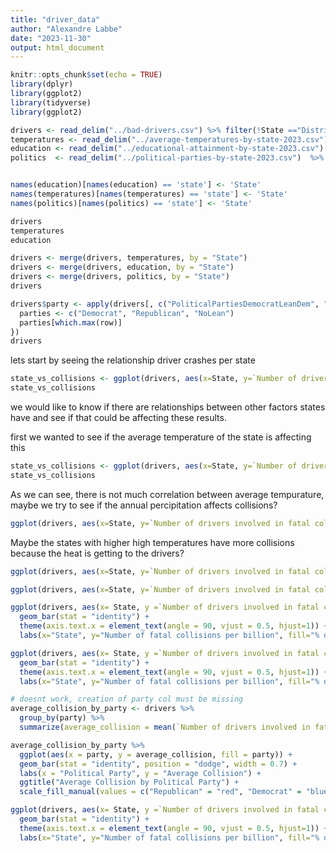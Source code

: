 ```yaml
---
title: "driver_data"
author: "Alexandre Labbe"
date: "2023-11-30"
output: html_document
---
```


```r
knitr::opts_chunk$set(echo = TRUE)
library(dplyr)
library(ggplot2)
library(tidyverse)
library(ggplot2)

drivers <- read_delim("../bad-drivers.csv") %>% filter(!State =="District of Columbia")
temperatures <- read_delim("../average-temperatures-by-state-2023.csv") %>% filter(!state =="District of Columbia") %>% select(state, AverageTemperatureF, AverageTemperatureAvgAnnualPrecipitationIn, AverageTemperatureAvgHighF, AverageTemperatureAvgLowF)
education <- read_delim("../educational-attainment-by-state-2023.csv") %>% filter(!state =="District of Columbia") %>% select(state, PercentHighSchoolOrHigher, PercentBachelorsOrHigher)
politics  <- read_delim("../political-parties-by-state-2023.csv")  %>% filter(!state =="District of Columbia") %>% select(state, PoliticalPartiesDemocratLeanDem, PoliticalPartiesRepublicanLeanRep, PoliticalPartiesNoLean)


names(education)[names(education) == 'state'] <- 'State'
names(temperatures)[names(temperatures) == 'state'] <- 'State'
names(politics)[names(politics) == 'state'] <- 'State'

drivers
temperatures
education

drivers <- merge(drivers, temperatures, by = "State")
drivers <- merge(drivers, education, by = "State")
drivers <- merge(drivers, politics, by = "State")
drivers
```


```r
drivers$party <- apply(drivers[, c("PoliticalPartiesDemocratLeanDem", "PoliticalPartiesRepublicanLeanRep", "PoliticalPartiesNoLean")], 1, function(row) {
  parties <- c("Democrat", "Republican", "NoLean")
  parties[which.max(row)]
})
drivers
```
lets start by seeing the relationship driver crashes per state
```r
state_vs_collisions <- ggplot(drivers, aes(x=State, y=`Number of drivers involved in fatal collisions per billion miles`)) + geom_bar(stat = "identity") + theme(axis.text.x = element_text(angle = 90, vjust = 0.5, hjust=1))
state_vs_collisions
```
we would like to know if there are relationships between other factors states have and see if that could be affecting these results.

first we wanted to see if the average temperature of the state is affecting this
```r
state_vs_collisions <- ggplot(drivers, aes(x=State, y=`Number of drivers involved in fatal collisions per billion miles`, fill=AverageTemperatureF)) + geom_bar(stat = "identity") + theme(axis.text.x = element_text(angle = 90, vjust = 0.5, hjust=1))
state_vs_collisions
```
As we can see, there is not much correlation between average tempurature, maybe we try to see if the annual percipitation affects collisions?

```r

ggplot(drivers, aes(x=State, y=`Number of drivers involved in fatal collisions per billion miles`, fill=AverageTemperatureAvgAnnualPrecipitationIn)) + geom_bar(stat = "identity") + theme(axis.text.x = element_text(angle = 90, vjust = 0.5, hjust=1))


```
Maybe the states with higher high temperatures have more collisions because the heat is getting to the drivers? 
```r
ggplot(drivers, aes(x=State, y=`Number of drivers involved in fatal collisions per billion miles`, fill=AverageTemperatureAvgHighF)) + geom_bar(stat = "identity") + theme(axis.text.x = element_text(angle = 90, vjust = 0.5, hjust=1))

```
```r
ggplot(drivers, aes(x=State, y=`Number of drivers involved in fatal collisions per billion miles`, fill=AverageTemperatureAvgLowF)) + geom_bar(stat = "identity") + theme(axis.text.x = element_text(angle = 90, vjust = 0.5, hjust=1))
```

```r
ggplot(drivers, aes(x= State, y =`Number of drivers involved in fatal collisions per billion miles`, fill = PercentBachelorsOrHigher)) +
  geom_bar(stat = "identity") +
  theme(axis.text.x = element_text(angle = 90, vjust = 0.5, hjust=1)) +
  labs(x="State", y="Number of fatal collisions per billion", fill="% of Bachelors or Higher", title = "Fatal Collisions vs. % of Bachelors or Higher Degree")
```


```r

ggplot(drivers, aes(x= State, y =`Number of drivers involved in fatal collisions per billion miles`, fill = PercentHighSchoolOrHigher)) +
  geom_bar(stat = "identity") +
  theme(axis.text.x = element_text(angle = 90, vjust = 0.5, hjust=1)) +
  labs(x="State", y="Number of fatal collisions per billion", fill="% of Highschool or Higher", title = "Fatal Collisions vs. % of Highschool or Higher Degree")
```


```r
# doesnt work, creation of party col must be missing
average_collision_by_party <- drivers %>%
  group_by(party) %>%
  summarize(average_collision = mean(`Number of drivers involved in fatal collisions per billion miles`))

average_collision_by_party %>%
  ggplot(aes(x = party, y = average_collision, fill = party)) +
  geom_bar(stat = "identity", position = "dodge", width = 0.7) +
  labs(x = "Political Party", y = "Average Collision") +
  ggtitle("Average Collision by Political Party") +
  scale_fill_manual(values = c("Republican" = "red", "Democrat" = "blue"))
```

```r
ggplot(drivers, aes(x= State, y =`Number of drivers involved in fatal collisions per billion miles`, fill = `Percentage Of Drivers Involved In Fatal Collisions Who Were Not Distracted`)) +
  geom_bar(stat = "identity") +
  theme(axis.text.x = element_text(angle = 90, vjust = 0.5, hjust=1)) +
  labs(x="State", y="Number of fatal collisions per billion", fill="% of Non-Distracted Drivers", title = "Fatal Collisions vs. % of Non-Distracted Drivers Fatal Collisions")
```

